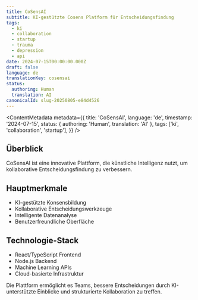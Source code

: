 ```yaml
---
title: CoSensAI
subtitle: KI-gestützte Cosens Platform für Entscheidungsfindung
tags:
  - ki
  - collaboration
  - startup
  - trauma
  - depression
  - api
date: 2024-07-15T00:00:00.000Z
draft: false
language: de
translationKey: cosensai
status:
  authoring: Human
  translation: AI
canonicalId: slug-20250805-e84d4526
---
```



<Headline title="CoSensAI" subtitle="KI-gestützte Entscheidungsfindung" tagline="Projekt" />

<ContentMetadata
  metadata={{
    title: 'CoSensAI',
    language: 'de',
    timestamp: '2024-07-15',
    status: { authoring: 'Human', translation: 'AI' },
    tags: ['ki', 'collaboration', 'startup'],
  }}
/>

## Überblick

CoSensAI ist eine innovative Plattform, die künstliche Intelligenz nutzt, um kollaborative Entscheidungsfindung zu verbessern.

## Hauptmerkmale

- KI-gestützte Konsensbildung
- Kollaborative Entscheidungswerkzeuge
- Intelligente Datenanalyse
- Benutzerfreundliche Oberfläche

## Technologie-Stack

- React/TypeScript Frontend
- Node.js Backend
- Machine Learning APIs
- Cloud-basierte Infrastruktur

Die Plattform ermöglicht es Teams, bessere Entscheidungen durch KI-unterstützte Einblicke und strukturierte Kollaboration zu treffen.
